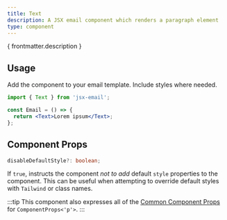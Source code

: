 ```yaml
---
title: Text
description: A JSX email component which renders a paragraph element
type: component
---
```


<p>{ frontmatter.description }</p>

<Install type={frontmatter.type}/>

## Usage

Add the component to your email template. Include styles where needed.

```jsx
import { Text } from 'jsx-email';

const Email = () => {
  return <Text>Lorem ipsum</Text>;
};
```

## Component Props

```ts
disableDefaultStyle?: boolean;
```

If `true`, instructs the component _not to add_ default `style` properties to the component. This can be useful when attempting to override default styles with `Tailwind` or class names.

:::tip
This component also expresses all of the [Common Component Props](https://react.dev/reference/react-dom/components/common) for `ComponentProps<'p'>`.
:::
